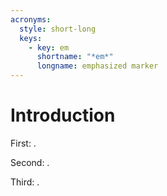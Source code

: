 ```yaml
---
acronyms:
  style: short-long
  keys:
    - key: em
      shortname: "*em*"
      longname: emphasized marker
---
```


# Introduction {#intro}

First: \acr[case=upper;case_target=short]{em}.

Second: \acr[case=sentence;case_target=short]{em}.

Third: \acr{em}.
